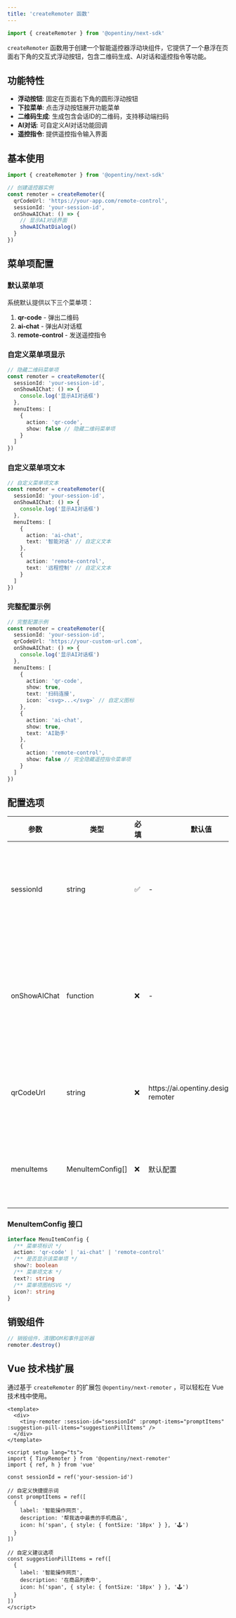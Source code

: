 ```yaml
---
title: 'createRemoter 函数'
---
```


```typescript
import { createRemoter } from '@opentiny/next-sdk'
```

`createRemoter` 函数用于创建一个智能遥控器浮动块组件，它提供了一个悬浮在页面右下角的交互式浮动按钮，包含二维码生成、AI对话和遥控指令等功能。

## 功能特性

- **浮动按钮**: 固定在页面右下角的圆形浮动按钮
- **下拉菜单**: 点击浮动按钮展开功能菜单
- **二维码生成**: 生成包含会话ID的二维码，支持移动端扫码
- **AI对话**: 可自定义AI对话功能回调
- **遥控指令**: 提供遥控指令输入界面

## 基本使用

```typescript
import { createRemoter } from '@opentiny/next-sdk'

// 创建遥控器实例
const remoter = createRemoter({
  qrCodeUrl: 'https://your-app.com/remote-control',
  sessionId: 'your-session-id',
  onShowAIChat: () => {
    // 显示AI对话界面
    showAIChatDialog()
  }
})
```

## 菜单项配置

### 默认菜单项

系统默认提供以下三个菜单项：

1. **qr-code** - 弹出二维码
2. **ai-chat** - 弹出AI对话框
3. **remote-control** - 发送遥控指令

### 自定义菜单项显示

```typescript
// 隐藏二维码菜单项
const remoter = createRemoter({
  sessionId: 'your-session-id',
  onShowAIChat: () => {
    console.log('显示AI对话框')
  },
  menuItems: [
    {
      action: 'qr-code',
      show: false // 隐藏二维码菜单项
    }
  ]
})
```

### 自定义菜单项文本

```typescript
// 自定义菜单项文本
const remoter = createRemoter({
  sessionId: 'your-session-id',
  onShowAIChat: () => {
    console.log('显示AI对话框')
  },
  menuItems: [
    {
      action: 'ai-chat',
      text: '智能对话' // 自定义文本
    },
    {
      action: 'remote-control',
      text: '远程控制' // 自定义文本
    }
  ]
})
```

### 完整配置示例

```typescript
// 完整配置示例
const remoter = createRemoter({
  sessionId: 'your-session-id',
  qrCodeUrl: 'https://your-custom-url.com',
  onShowAIChat: () => {
    console.log('显示AI对话框')
  },
  menuItems: [
    {
      action: 'qr-code',
      show: true,
      text: '扫码连接',
      icon: `<svg>...</svg>` // 自定义图标
    },
    {
      action: 'ai-chat',
      show: true,
      text: 'AI助手'
    },
    {
      action: 'remote-control',
      show: false // 完全隐藏遥控指令菜单项
    }
  ]
})
```

## 配置选项

| 参数         | 类型             | 必填 | 默认值                                     | 说明                   |
| ------------ | ---------------- | ---- | ------------------------------------------ | ---------------------- |
| sessionId    | string           | ✅   | -                                          | 被遥控页面的会话ID     |
| onShowAIChat | function         | ❌   | -                                          | 显示AI对话框的回调函数 |
| qrCodeUrl    | string           | ❌   | https:\/\/ai.opentiny.design\/next-remoter | 遥控端页面地址         |
| menuItems    | MenuItemConfig[] | ❌   | 默认配置                                   | 菜单项配置数组         |

### MenuItemConfig 接口

```typescript
interface MenuItemConfig {
  /** 菜单项标识 */
  action: 'qr-code' | 'ai-chat' | 'remote-control'
  /** 是否显示该菜单项 */
  show?: boolean
  /** 菜单项文本 */
  text?: string
  /** 菜单项图标SVG */
  icon?: string
}
```

## 销毁组件

```typescript
// 销毁组件，清理DOM和事件监听器
remoter.destroy()
```

## Vue 技术栈扩展

通过基于 `createRemoter` 的扩展包 `@opentiny/next-remoter` ，可以轻松在 Vue 技术栈中使用。

```vue
<template>
  <div>
    <tiny-remoter :session-id="sessionId" :prompt-items="promptItems" :suggestion-pill-items="suggestionPillItems" />
  </div>
</template>

<script setup lang="ts">
import { TinyRemoter } from '@opentiny/next-remoter'
import { ref, h } from 'vue'

const sessionId = ref('your-session-id')

// 自定义快捷提示词
const promptItems = ref([
  {
    label: '智能操作网页',
    description: '帮我选中最贵的手机商品',
    icon: h('span', { style: { fontSize: '18px' } }, '🕹')
  }
])

// 自定义建议选项
const suggestionPillItems = ref([
  {
    label: '智能操作网页',
    description: '在商品列表中',
    icon: h('span', { style: { fontSize: '18px' } }, '🕹')
  }
])
</script>
```
